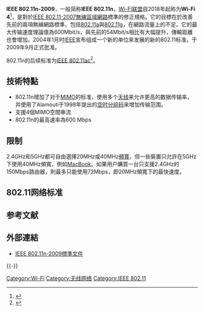 {{Request translation}} 
{{noteTA
|G1=IT
}}
'''IEEE 802.11n-2009'''，一般简称'''IEEE 802.11n'''，[[Wi-Fi联盟|Wi-Fi联盟]]自2018年起称为'''Wi-Fi 4'''<ref>{{Cite web|title=Wi-Fi Alliance® introduces Wi-Fi 6|url=https://www.wi-fi.org/news-events/newsroom/wi-fi-alliance-introduces-wi-fi-6|work=Wi-Fi Alliance|accessdate=2019-04-25|date=2018-10-03|archive-date=2019-04-03|archive-url=https://web.archive.org/web/20190403165940/https://www.wi-fi.org/news-events/newsroom/wi-fi-alliance-introduces-wi-fi-6|dead-url=yes}}</ref>，是對於[[IEEE_802.11#IEEE_802.11-2007|IEEE 802.11-2007]][[無線區域網路|無線區域網路]]標準的修正規格。它的目標在於改善先前的兩項無線網路標準，包括[[802.11a|802.11a]]與[[802.11g|802.11g]]，在網路流量上的不足。它的最大传输速度理論值為600Mbit/s，與先前的54Mbit/s相比有大幅提升，傳輸距離也會增加。2004年1月时[[IEEE|IEEE]]宣布组成一个新的单位来发展的新的802.11标准，于2009年9月正式批准。

802.11n的后续标准为[[IEEE_802.11ac|IEEE 802.11ac]]<ref name="80211ac_Whitepaper_05112012">{{cite web |url = http://www.qualcomm.com/media/documents/files/ieee802-11ac-the-next-evolution-of-wi-fi.pdf |title = IEEE802.11ac: The Next Evolution of Wi-Fi Standards |date = 2012-05-11 |accessdate = 2012-05-16 |archive-date = 2016-10-10 |archive-url = https://web.archive.org/web/20161010070147/https://www.qualcomm.com/media/documents/files/ieee802-11ac-the-next-evolution-of-wi-fi.pdf |dead-url = yes }}</ref>。

==技術特點==
* 802.11n增加了对于[[MIMO|MIMO]]的标准，使用多个[[天线|天线]]来允许更高的数据传输率，并使用了Alamouti于1998年提出的[[空时分组码|空时分组码]]来增加传输范围。
* 支援4個MIMO空間串流
* 802.11n的最高速率為600 Mbps

==限制==
2.4GHz和5GHz都可自由選擇20MHz或40MHz[[頻寬|頻寬]]，但一些裝置只允許在5GHz下使用40MHz頻寬，例如[[MacBook|MacBook]]。如果用户購買一台只支援2.4GHz的150Mbps路由器，則最多只能使用72Mbps，即20MHz頻寬下的最快速度。

==802.11网络标准==
{{802.11网络标准}}

==参考文献==
{{Reflist}}

==外部連結==
* [http://standards.ieee.org/getieee802/download/802.11n-2009.pdf IEEE 802.11n-2009標準文件]{{Wayback|url=http://standards.ieee.org/getieee802/download/802.11n-2009.pdf |date=20130203104520 }}

{{-}}
{{IEEE標準}}

[[Category:Wi-Fi|Category:Wi-Fi]]
[[Category:无线网络|Category:无线网络]]
[[Category:IEEE_802.11|Category:IEEE 802.11]]